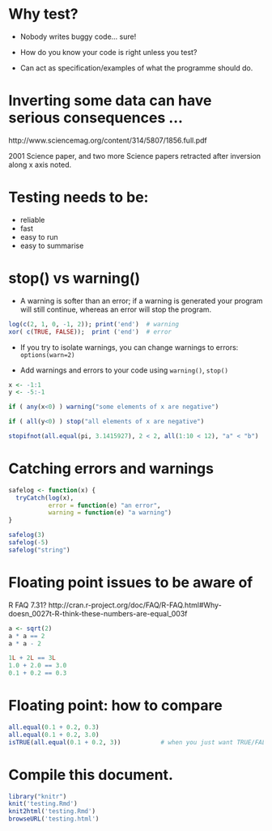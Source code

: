 # Why test?

* Nobody writes buggy code... sure!

* How do you know your code is right unless you test?

* Can act as specification/examples of what the programme should do.

# Inverting some data can have serious consequences ...

http://www.sciencemag.org/content/314/5807/1856.full.pdf

2001 Science paper, and two more Science papers retracted after
inversion along x axis noted.

# Testing needs to be:

* reliable
* fast
* easy to run
* easy to summarise

# stop() vs warning()

* A warning is softer than an error; if a warning is generated
your program will still continue, whereas an error will stop the
program.

```r
log(c(2, 1, 0, -1, 2)); print('end')  # warning 
xor( c(TRUE, FALSE));  print ('end')  # error
```

* If you try to isolate warnings, you can change warnings to
  errors: `options(warn=2)`

* Add warnings and errors to your code using `warning()`,
  `stop()`

```r
x <- -1:1
y <- -5:-1

if ( any(x<0) ) warning("some elements of x are negative")

if ( all(y<0) ) stop("all elements of x are negative")

stopifnot(all.equal(pi, 3.1415927), 2 < 2, all(1:10 < 12), "a" < "b")
```

# Catching errors and warnings

```r
safelog <- function(x) {
  tryCatch(log(x),
           error = function(e) "an error",
           warning = function(e) "a warning")
}

safelog(3)
safelog(-5)
safelog("string")
```

# Floating point issues to be aware of

R FAQ 7.31? http://cran.r-project.org/doc/FAQ/R-FAQ.html#Why-doesn_0027t-R-think-these-numbers-are-equal_003f


```r
a <- sqrt(2)
a * a == 2
a * a - 2
```

```r
1L + 2L == 3L
1.0 + 2.0 == 3.0
0.1 + 0.2 == 0.3
```

# Floating point: how to compare

```r
all.equal(0.1 + 0.2, 0.3)
all.equal(0.1 + 0.2, 3.0)
isTRUE(all.equal(0.1 + 0.2, 3))           # when you just want TRUE/FALSE
```

# Compile this document.

```r
library("knitr")
knit('testing.Rmd')
knit2html('testing.Rmd')
browseURL('testing.html')
```
